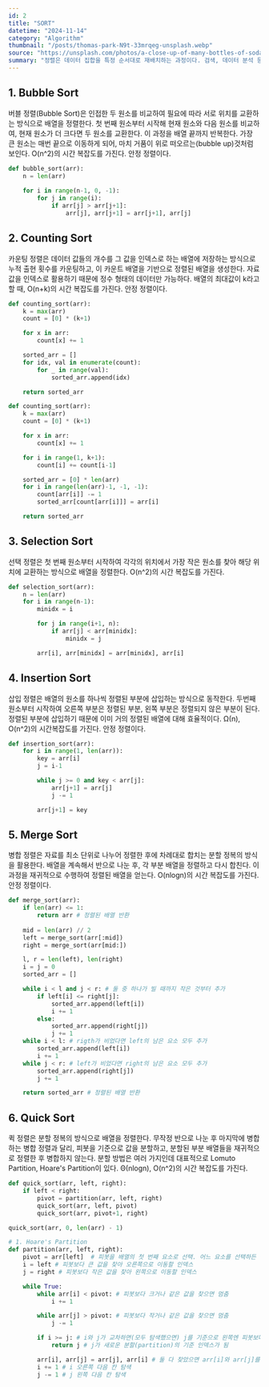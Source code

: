 ```yaml
---
id: 2
title: "SORT"
datetime: "2024-11-14"
category: "Algorithm"
thumbnail: "/posts/thomas-park-N9t-33mrqeg-unsplash.webp"
source: "https://unsplash.com/photos/a-close-up-of-many-bottles-of-soda-N9t-33mrqeg"
summary: "정렬은 데이터 집합을 특정 순서대로 재배치하는 과정이다. 검색, 데이터 분석 등 다양한 분야에서 중요한 역할을 하며, 여러 가지 알고리즘이 존재한다."
---
```


## 1. Bubble Sort
버블 정렬(Bubble Sort)은 인접한 두 원소를 비교하여 필요에 따라 서로 위치를 교환하는 방식으로 배열을 정렬한다. 첫 번째 원소부터 시작해 현재 원소와 다음 원소를 비교하여, 현재 원소가 더 크다면 두 원소를 교환한다. 이 과정을 배열 끝까지 반복한다. 가장 큰 원소는 매번 끝으로 이동하게 되어, 마치 거품이 위로 떠오르는(bubble up)것처럼 보인다. O(n^2)의 시간 복잡도를 가진다. 안정 정렬이다.
```python
def bubble_sort(arr):
    n = len(arr)
    
    for i in range(n-1, 0, -1):
        for j in range(i):
            if arr[j] > arr[j+1]:
                arr[j], arr[j+1] = arr[j+1], arr[j]
```

## 2. Counting Sort
카운팅 정렬은 데이터 값들의 개수를 그 값을 인덱스로 하는 배열에 저장하는 방식으로 누적 출현 횟수를 카운팅하고, 이 카운트 배열을 기반으로 정렬된 배열을 생성한다. 자료값을 인덱스로 활용하기 때문에 정수 형태의 데이터만 가능하다. 배열의 최대값이 k라고 할 때, O(n+k)의 시간 복잡도를 가진다. 안정 정렬이다.
```python
def counting_sort(arr):
    k = max(arr)
    count = [0] * (k+1)

    for x in arr:
        count[x] += 1

    sorted_arr = []
    for idx, val in enumerate(count):
        for _ in range(val):
            sorted_arr.append(idx)

    return sorted_arr

def counting_sort(arr):
    k = max(arr)
    count = [0] * (k+1)

    for x in arr:
        count[x] += 1

    for i in range(1, k+1):
        count[i] += count[i-1]     

    sorted_arr = [0] * len(arr)              
    for i in range(len(arr)-1, -1, -1): 
        count[arr[i]] -= 1           
        sorted_arr[count[arr[i]]] = arr[i]

    return sorted_arr
```

## 3. Selection Sort
선택 정렬은 첫 번째 원소부터 시작하여 각각의 위치에서 가장 작은 원소를 찾아 해당 위치에 교환하는 방식으로 배열을 정렬한다. O(n^2)의 시간 복잡도를 가진다.
```python
def selection_sort(arr):
    n = len(arr)
    for i in range(n-1):
        minidx = i

        for j in range(i+1, n):
            if arr[j] < arr[minidx]:
                minidx = j

        arr[i], arr[minidx] = arr[minidx], arr[i]
```

## 4. Insertion Sort
삽입 정렬은 배열의 원소를 하나씩 정렬된 부분에 삽입하는 방식으로 동작한다. 두번째 원소부터 시작하여 오른쪽 부분은 정렬된 부분, 왼쪽 부분은 정렬되지 않은 부분이 된다. 정렬된 부분에 삽입하기 때문에 이미 거의 정렬된 배열에 대해 효율적이다. Ω(n), O(n^2)의 시간복잡도를 가진다. 안정 정렬이다.
```python
def insertion_sort(arr):
    for i in range(1, len(arr)):
        key = arr[i]
        j = i-1

        while j >= 0 and key < arr[j]:
            arr[j+1] = arr[j]
            j -= 1

        arr[j+1] = key
```

## 5. Merge Sort
병합 정렬은 자료를 최소 단위로 나누어 정렬한 후에 차례대로 합치는 분할 정복의 방식을 활용한다. 배열을 계속해서 반으로 나눈 후, 각 부분 배열을 정렬하고 다시 합친다. 이 과정을 재귀적으로 수행하여 정렬된 배열을 얻는다. O(nlogn)의 시간 복잡도를 가진다. 안정 정렬이다.
```python
def merge_sort(arr):
    if len(arr) <= 1:
        return arr # 정렬된 배열 반환
    
    mid = len(arr) // 2
    left = merge_sort(arr[:mid])
    right = merge_sort(arr[mid:])

    l, r = len(left), len(right)
    i = j = 0
    sorted_arr = []

    while i < l and j < r: # 둘 중 하나가 빌 때까지 작은 것부터 추가
        if left[i] <= right[j]:
            sorted_arr.append(left[i])
            i += 1
        else:
            sorted_arr.append(right[j])
            j += 1
    while i < l: # rigth가 비었다면 left의 남은 요소 모두 추가
        sorted_arr.append(left[i])
        i += 1
    while j < r: # left가 비었다면 right의 남은 요소 모두 추가
        sorted_arr.append(right[j])
        j += 1

    return sorted_arr # 정렬된 배열 반환
```

## 6. Quick Sort
퀵 정렬은 분할 정복의 방식으로 배열을 정렬한다. 무작정 반으로 나눈 후 마지막에 병합하는 병합 정렬과 달리, 피봇을 기준으로 값을 분할하고, 분할된 부분 배열들을 재귀적으로 정렬한 후 병합하지 않는다. 분할 방법은 여러 가지인데 대표적으로 Lomuto Partition, Hoare's Partition이 있다. Θ(nlogn), O(n^2)의 시간 복잡도를 가진다.
```python
def quick_sort(arr, left, right):
    if left < right:
        pivot = partition(arr, left, right)
        quick_sort(arr, left, pivot)
        quick_sort(arr, pivot+1, right)

quick_sort(arr, 0, len(arr) - 1)

# 1. Hoare's Partition
def partition(arr, left, right):
    pivot = arr[left]  # 피봇을 배열의 첫 번째 요소로 선택. 어느 요소를 선택하든 상관없음
    i = left # 피봇보다 큰 값을 찾아 오른쪽으로 이동할 인덱스
    j = right # 피봇보다 작은 값을 찾아 왼쪽으로 이동할 인덱스

    while True:
        while arr[i] < pivot: # 피봇보다 크거나 같은 값을 찾으면 멈춤
            i += 1

        while arr[j] > pivot: # 피봇보다 작거나 같은 값을 찾으면 멈춤
            j -= 1

        if i >= j: # i와 j가 교차하면(모두 탐색했으면) j를 기준으로 왼쪽엔 피봇보다 작은 값, 오른쪽엔 피봇보다 큰 값이 위치
            return j # j가 새로운 분할(partition)의 기준 인덱스가 됨

        arr[i], arr[j] = arr[j], arr[i] # 둘 다 찾았으면 arr[i]와 arr[j]를 교환. 교환으로 인해 i의 왼쪽엔 피봇보다 작은 값만 위치하게 됨
        i += 1 # i 오른쪽 다음 칸 탐색
        j -= 1 # j 왼쪽 다음 칸 탐색
```